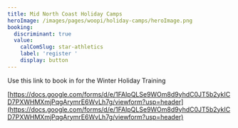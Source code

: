 ```yaml
---
title: Mid North Coast Holiday Camps
heroImage: /images/pages/woopi/holiday-camps/heroImage.png
booking:
  discriminant: true
  value:
    calComSlug: star-athletics
    label: 'register '
    display: button
---
```


Use this link to book in for the Winter Holiday Training

[https://docs.google.com/forms/d/e/1FAIpQLSe9WOm8d9yhdC0JT5b2ykICD7PXWHMXmjPqgArymrE6WvLh7g/viewform?usp=header](https://docs.google.com/forms/d/e/1FAIpQLSe9WOm8d9yhdC0JT5b2ykICD7PXWHMXmjPqgArymrE6WvLh7g/viewform?usp=header)

